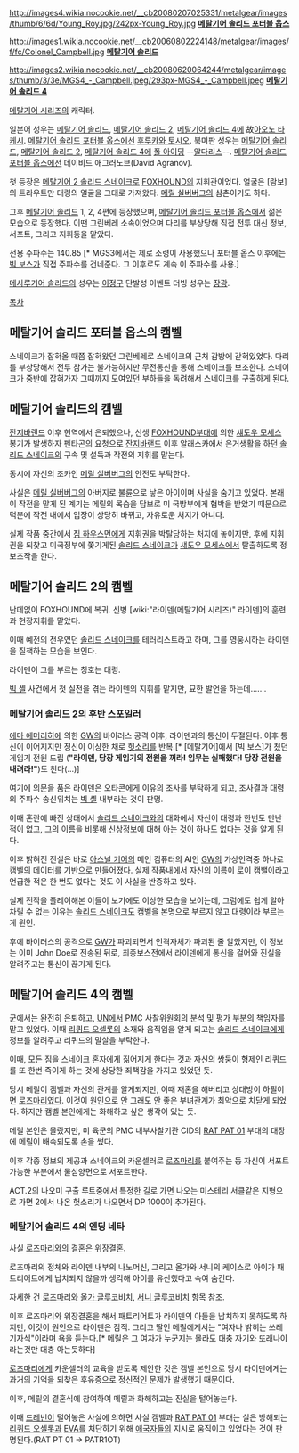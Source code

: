 http://images4.wikia.nocookie.net/__cb20080207025331/metalgear/images/thumb/6/6d/Young_Roy.jpg/242px-Young_Roy.jpg
'''[[메탈기어 솔리드 포터블 옵스]]'''

http://images1.wikia.nocookie.net/__cb20060802224148/metalgear/images/f/fc/Colonel_Campbell.jpg
'''[[메탈기어 솔리드]]'''

http://images2.wikia.nocookie.net/__cb20080620064244/metalgear/images/thumb/3/3e/MGS4_-_Campbell.jpeg/293px-MGS4_-_Campbell.jpeg
'''[[메탈기어 솔리드 4]]'''

[[메탈기어 시리즈]]의 캐릭터.

일본어 성우는 [[메탈기어 솔리드]], [[메탈기어 솔리드 2]], [[메탈기어 솔리드 4]]에 故[[아오노 타케시]]. [[메탈기어 솔리드 포터블 옵스]]에선 [[후루카와 토시오]].
북미판 성우는 [[메탈기어 솔리드]], [[메탈기어 솔리드 2]], [[메탈기어 솔리드 4]]에 [[폴 아이딩]] --[[알다리스]]--. [[메탈기어 솔리드 포터블 옵스]]에선 데이비드 애그러노브(David Agranov).

첫 등장은 [[메탈기어 2 솔리드 스네이크]]로 [[FOXHOUND]]의 지휘관이었다. 얼굴은 [람보]의 트라우트만 대령의 얼굴을 그대로 가져왔다. [[메릴 실버버그]]의 삼촌이기도 하다.

그후 [[메탈기어 솔리드]] 1, 2, 4편에 등장했으며, [[메탈기어 솔리드 포터블 옵스]]에서 젊은 모습으로 등장했다. 이땐 그린베레 소속이었으며 다리를 부상당해 직접 전투 대신 정보, 서포트, 그리고 지휘등을 맡았다.

전용 주파수는 140.85 [* MGS3에서는 제로 소령이 사용했으나 포터블 옵스 이후에는 [[빅 보스]]가 직접 주파수를 건네준다. 그 이후로도 계속 이 주파수를 사용.]

[[메사루기어 솔리드]]의 성우는 [[이정구]]
단발성 이벤트 더빙 성우는 [[장광]].

[[목차]]

== 메탈기어 솔리드 포터블 옵스의 캠벨 ==
스네이크가 잡혀올 때쯤 잡혀왔던 그린베레로 스네이크의 근처 감방에 갇혀있었다.  다리를 부상당해서 전투 참가는 불가능하지만 무전통신을 통해 스네이크를 보조한다.  스네이크가 중반에 잡혀가자 그때까지 모여있던 부하들을 독려해서 스네이크를 구출하게 된다.

== 메탈기어 솔리드의 캠벨 ==
[[잔지바랜드]] 이후 현역에서 은퇴했으나, 신생 [[FOXHOUND]]부대에 의한 [[섀도우 모세스]] 봉기가 발생하자 펜타곤의 요청으로 [[잔지바랜드]] 이후 알래스카에서 은거생활을 하던 [[솔리드 스네이크]]의 구속 및 설득과 작전의 지휘를 맡는다.

동시에 자신의 조카인 [[메릴 실버버그]]의 안전도 부탁한다.

사실은 [[메릴 실버버그]]의 아버지로 불륜으로 낳은 아이이며 사실을 숨기고 있었다. 본래 이 작전을 맡게 된 계기는 메릴의 목숨을 담보로 미 국방부에게 협박을 받았기 때문으로 덕분에 작전 내에서 입장이 상당히 바뀌고, 자유로운 처지가 아니다.

실제 작품 중간에서 [[짐 하우스먼]]에게 지휘권을 박탈당하는 처지에 놓이지만, 후에 지휘권을 되찾고 미국정부에 쫓기게된 [[솔리드 스네이크]]가 [[섀도우 모세스]]에서 탈출하도록 정보조작을 한다.

== 메탈기어 솔리드 2의 캠벨 ==
난데없이 FOXHOUND에 복귀. 신병 [wiki:"라이덴(메탈기어 시리즈)" 라이덴]의 훈련과 현장지휘를 맡았다.

이때 예전의 전우였던 [[솔리드 스네이크]]를 테러리스트라고 하며, 그를 영웅시하는 라이덴을 질책하는 모습을 보인다.

라이덴이 그를 부르는 칭호는 대령.

[[빅 셸]] 사건에서 첫 실전을 겪는 라이덴의 지휘를 맡지만, 묘한 발언을 하는데.......

=== 메탈기어 솔리드 2의 후반 스포일러 ===
[[에마 에머리히]]에 의한 [[GW]]의 바이러스 공격 이후, 라이덴과의 통신이 두절된다. 이후 통신이 이어지지만 정신이 이상한 채로 [[헛소리]]를 반복.[* [메탈기어]에서 [빅 보스]가 쳤던 게임기 전원 드립 ('''"라이덴, 당장 게임기의 전원을 꺼라! 임무는 실패했다! 당장 전원을 내려라!"''')도 친다(...)]

여기에 의문을 품은 라이덴은 오타콘에게 이유의 조사를 부탁하게 되고, 조사결과 대령의 주파수 송신위치는 [[빅 셸]] 내부라는 것이 판명.

이때 혼란에 빠진 상태에서 [[솔리드 스네이크]]와의 대화에서 자신이 대령과 한번도 만난 적이 없고, 그의 이름을 비롯해 신상정보에 대해 아는 것이 하나도 없다는 것을 알게 된다. 

이후 밝혀진 진실은 바로 [[아스널 기어]]의 메인 컴퓨터의 AI인 [[GW]]의 가상인격중 하나로 캠벨의 데이터를 기반으로 만들어졌다. 실제 작품내에서 자신의 이름이 로이 캠밸이라고 언급한 적은 한 번도 없다는 것도 이 사실을 반증하고 있다.

실제 전작을 플레이해본 이들이 보기에도 이상한 모습을 보이는데, 그럼에도 쉽게 알아차릴 수 없는 이유는 [[솔리드 스네이크]]도 캠벨을 본명으로 부르지 않고 대령이라 부르는게 원인. 

후에 바이러스의 공격으로 [[GW]]가 파괴되면서 인격자체가 파괴된 줄 알았지만, 이 정보는 이미 John Doe로 전송된 뒤로, 최종보스전에서 라이덴에게 통신을 걸어와 진실을 알려주고는 통신이 끊기게 된다.

== 메탈기어 솔리드 4의 캠벨 ==
군에서는 완전히 은퇴하고, [[UN]]에서 PMC 사찰위원회의 분석 및 평가 부분의 책임자를 맡고 있었다. 이때 [[리퀴드 오셀롯]]의 소재와 움직임을 알게 되고는 [[솔리드 스네이크]]에게 정보를 알려주고 리퀴드의 말살을 부탁한다.

이때, 모든 짐을 스네이크 혼자에게 짊어지게 한다는 것과 자신의 쌍둥이 형제인 리퀴드를 또 한번 죽이게 하는 것에 상당한 죄책감을 가지고 있었던 듯.

당시 메릴이 캠벨과 자신의 관계를 알게되지만, 이때 재혼을 해버리고 상대방이 하필이면 [[로즈마리(메탈기어 시리즈)|로즈마리]]였다. 이것이 원인으로 안 그래도 안 좋은 부녀관계가 최악으로 치닫게 되었다. 하지만 캠벨 본인에게는 화해하고 싶은 생각이 있는 듯.

메릴 본인은 몰랐지만, 미 육군의 PMC 내부사찰기관 CID의 [[RAT PAT 01]] 부대의 대장에 메릴이 배속되도록 손을 썼다.

이후 각종 정보의 제공과 스네이크의 카운셀러로 [[로즈마리(메탈기어 시리즈)|로즈마리]]를 붙여주는 등 자신이 서포트 가능한 부분에서 물심양면으로 서포트한다.

ACT.2의 나오미 구출 루트중에서 특정한 길로 가면 나오는 미스테리 서클같은 지형으로 가면 2에서 나온 헛소리가 나오면서 DP 1000이 추가된다.

===  메탈기어 솔리드 4의 엔딩 네타 ===
사실 [[로즈마리]]와의 결혼은 위장결혼.

로즈마리의 정체와 라이덴 내부의 나노머신, 그리고 올가와 서니의 케이스로 아이가 패트리어트에게 납치되지 않을까 생각해 아이를 유산했다고 속여 숨긴다.

자세한 건 [[로즈마리(메탈기어 시리즈)|로즈마리]]와 [[올가 글루코비치]], [[서니 글루코비치]] 항목 참조.

이후 로즈마리와 위장결혼을 해서 패트리어트가 라이덴의 아들을 납치하지 못하도록 하지만, 이것이 원인으로 라이덴은 잠적. 그리고 딸인 메릴에게서는 "여자나 밝히는 쓰레기자식"이라며 욕을 듣는다.[* 메릴은 그 여자가 누군지는 몰라도 대충 자기와 또래나이라는것만 대충 아는듯하다]

[[로즈마리(메탈기어 시리즈)|로즈마리]]에게 카운셀러의 교육을 받도록 제안한 것은 캠벨 본인으로 당시 라이덴에게는 과거의 기억을 되찾은 후유증으로 정신적인 문제가 발생했기 때문이다.

이후, 메릴의 결혼식에 참여하여 메릴과 화해하고는 진실을 털어놓는다. 

이때 [[드레빈]]이 털어놓은 사실에 의하면 사실 캠벨과 [[RAT PAT 01]] 부대는 실은 방해되는 [[리퀴드 오셀롯]]과 [[EVA]]를 처단하기 위해 [[애국자들]]의 지시로 움직이고 있었다는 것이 판명된다.(RAT PT 01 → PATR1OT)
